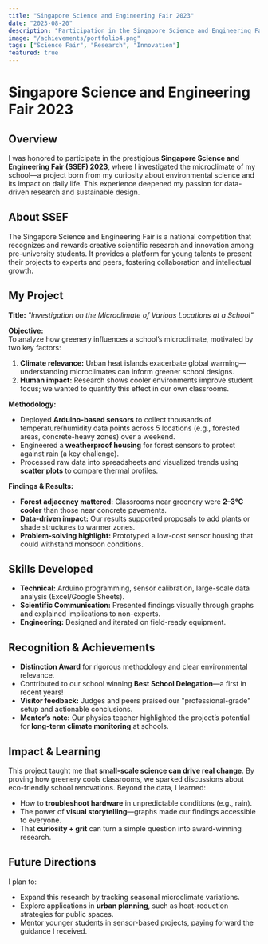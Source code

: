 ```yaml
---
title: "Singapore Science and Engineering Fair 2023"
date: "2023-08-20"
description: "Participation in the Singapore Science and Engineering Fair 2023"
image: "/achievements/portfolio4.png"
tags: ["Science Fair", "Research", "Innovation"]
featured: true
---
```


# Singapore Science and Engineering Fair 2023  

## Overview  
I was honored to participate in the prestigious **Singapore Science and Engineering Fair (SSEF) 2023**, where I investigated the microclimate of my school—a project born from my curiosity about environmental science and its impact on daily life. This experience deepened my passion for data-driven research and sustainable design.  

## About SSEF  
The Singapore Science and Engineering Fair is a national competition that recognizes and rewards creative scientific research and innovation among pre-university students. It provides a platform for young talents to present their projects to experts and peers, fostering collaboration and intellectual growth.  

## My Project  
**Title:** *"Investigation on the Microclimate of Various Locations at a School"*  

**Objective:**  
To analyze how greenery influences a school’s microclimate, motivated by two key factors:  
1. **Climate relevance:** Urban heat islands exacerbate global warming—understanding microclimates can inform greener school designs.  
2. **Human impact:** Research shows cooler environments improve student focus; we wanted to quantify this effect in our own classrooms.  

**Methodology:**  
- Deployed **Arduino-based sensors** to collect thousands of temperature/humidity data points across 5 locations (e.g., forested areas, concrete-heavy zones) over a weekend.  
- Engineered a **weatherproof housing** for forest sensors to protect against rain (a key challenge).  
- Processed raw data into spreadsheets and visualized trends using **scatter plots** to compare thermal profiles.  

**Findings & Results:**  
- **Forest adjacency mattered:** Classrooms near greenery were **2–3°C cooler** than those near concrete pavements.  
- **Data-driven impact:** Our results supported proposals to add plants or shade structures to warmer zones.  
- **Problem-solving highlight:** Prototyped a low-cost sensor housing that could withstand monsoon conditions.  

## Skills Developed  
- **Technical:** Arduino programming, sensor calibration, large-scale data analysis (Excel/Google Sheets).  
- **Scientific Communication:** Presented findings visually through graphs and explained implications to non-experts.  
- **Engineering:** Designed and iterated on field-ready equipment.  

## Recognition & Achievements  
- **Distinction Award** for rigorous methodology and clear environmental relevance.  
- Contributed to our school winning **Best School Delegation**—a first in recent years!  
- **Visitor feedback:** Judges and peers praised our "professional-grade" setup and actionable conclusions.  
- **Mentor’s note:** Our physics teacher highlighted the project’s potential for **long-term climate monitoring** at schools.  

## Impact & Learning  
This project taught me that **small-scale science can drive real change**. By proving how greenery cools classrooms, we sparked discussions about eco-friendly school renovations. Beyond the data, I learned:  
- How to **troubleshoot hardware** in unpredictable conditions (e.g., rain).  
- The power of **visual storytelling**—graphs made our findings accessible to everyone.  
- That **curiosity + grit** can turn a simple question into award-winning research.  

## Future Directions  
I plan to:  
- Expand this research by tracking seasonal microclimate variations.  
- Explore applications in **urban planning**, such as heat-reduction strategies for public spaces.  
- Mentor younger students in sensor-based projects, paying forward the guidance I received.  